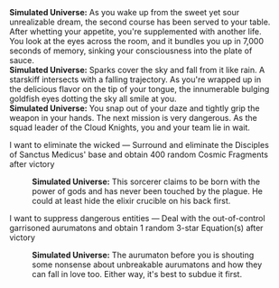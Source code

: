 {{Dialogue Start}}
:'''Simulated Universe:''' As you wake up from the sweet yet sour unrealizable dream, the second course has been served to your table. After whetting your appetite, you're supplemented with another life. You look at the eyes across the room, and it bundles you up in 7,000 seconds of memory, sinking your consciousness into the plate of sauce.
:'''Simulated Universe:''' Sparks cover the sky and fall from it like rain. A starskiff intersects with a falling trajectory. As you're wrapped up in the delicious flavor on the tip of your tongue, the innumerable bulging goldfish eyes dotting the sky all smile at you.
:'''Simulated Universe:''' You snap out of your daze and tightly grip the weapon in your hands. The next mission is very dangerous. As the squad leader of the Cloud Knights, you and your team lie in wait.
:{{DIcon|Star}} I want to eliminate the wicked &mdash; Surround and eliminate the Disciples of Sanctus Medicus' base and obtain 400 random Cosmic Fragments after victory
::'''Simulated Universe:''' This sorcerer claims to be born with the power of gods and has never been touched by the plague. He could at least hide the elixir crucible on his back first.
:{{DIcon|Star}} I want to suppress dangerous entities &mdash; Deal with the out-of-control garrisoned aurumatons and obtain 1 random 3-star Equation(s) after victory
::'''Simulated Universe:''' The aurumaton before you is shouting some nonsense about unbreakable aurumatons and how they can fall in love too. Either way, it's best to subdue it first.
{{Dialogue End}}